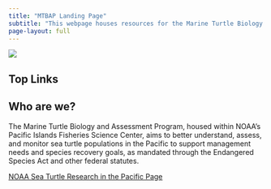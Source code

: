 ```yaml
---
title: "MTBAP Landing Page"
subtitle: "This webpage houses resources for the Marine Turtle Biology and Assessment Program."
page-layout: full
---
```


![](content/images/2018_EastPano-light.JPG)

## Top Links


## Who are we?
The Marine Turtle Biology and Assessment Program, housed within NOAA's Pacific Islands Fisheries Science Center, aims to better understand, assess, and monitor sea turtle populations in the Pacific to support management needs and species recovery goals, as mandated through the Endangered Species Act and other federal statutes.

[NOAA Sea Turtle Research in the Pacific Page](https://www.fisheries.noaa.gov/pacific-islands/science-data/sea-turtle-research-pacific){.external target="_blank"}


